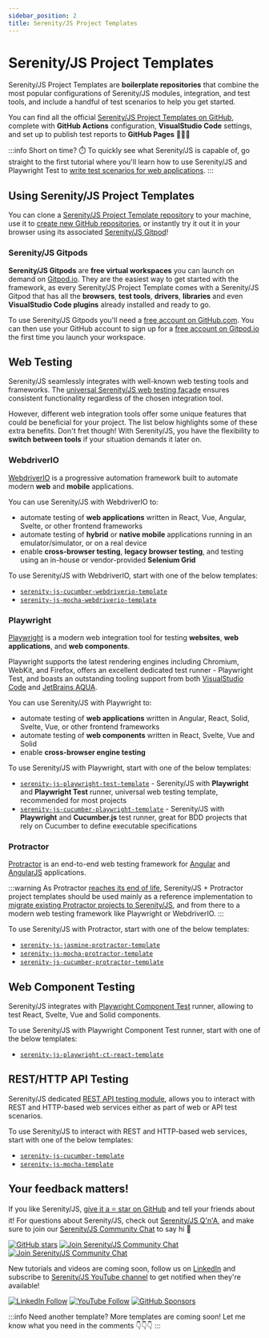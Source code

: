 ```yaml
---
sidebar_position: 2
title: Serenity/JS Project Templates
---
```


# Serenity/JS Project Templates

Serenity/JS Project Templates are **boilerplate repositories** that combine the most popular configurations
of Serenity/JS modules, integration, and test tools, and include a handful of test scenarios to help you get started.

You can find all the official [Serenity/JS Project Templates on GitHub](https://github.com/serenity-js?q=template&type=all&language=&sort=),
complete with **GitHub Actions** configuration, **VisualStudio Code** settings, and set up to publish test reports to **GitHub Pages** 💪💪💪

:::info Short on time? ⏱️
To quickly see what Serenity/JS is capable of, go straight to the first tutorial where you'll learn
how to use Serenity/JS and Playwright Test to [write test scenarios for web applications](/handbook/web-testing/your-first-web-scenario/).
:::

## Using Serenity/JS Project Templates

You can clone a [Serenity/JS Project Template repository](https://github.com/serenity-js?q=template&type=all&language=&sort=) to your machine,
use it to [create new GitHub repositories](https://docs.github.com/en/repositories/creating-and-managing-repositories/creating-a-repository-from-a-template),
or instantly try it out it in your browser using its associated [Serenity/JS Gitpod](#serenityjs-gitpods)!

### Serenity/JS Gitpods

**Serenity/JS Gitpods** are **free virtual workspaces** you can launch on demand on [Gitpod.io](https://www.gitpod.io/).
They are the easiest way to get started with the framework, as every Serenity/JS Project Template
comes with a Serenity/JS Gitpod that has all the **browsers**, **test tools**, **drivers**, **libraries** and even **VisualStudio Code plugins** already installed and ready to go.

To use Serenity/JS Gitpods you'll need a [free account on GitHub.com](#your-githubcom-account).
You can then use your GitHub account to sign up for a [free account on Gitpod.io](https://www.gitpod.io/) the first time you launch your workspace.

## Web Testing

Serenity/JS seamlessly integrates with well-known web testing tools and frameworks.
The [universal Serenity/JS web testing façade](/handbook/web-testing/) ensures consistent functionality regardless of the chosen integration tool.

However, different web integration tools offer some unique features that could be beneficial for your project.
The list below highlights some of these extra benefits. Don't fret though!
With Serenity/JS, you have the flexibility to **switch between tools** if your situation demands it later on.

### WebdriverIO

[WebdriverIO](https://webdriver.io/) is a progressive automation framework built to automate modern **web** and **mobile** applications.

You can use Serenity/JS with WebdriverIO to:
- automate testing of **web applications** written in React, Vue, Angular, Svelte, or other frontend frameworks
- automate testing of **hybrid** or **native mobile** applications running in an emulator/simulator, or on a real device
- enable **cross-browser testing**, **legacy browser testing**, and testing using an in-house or vendor-provided **Selenium Grid**

To use Serenity/JS with WebdriverIO, start with one of the below templates:

- [`serenity-js-cucumber-webdriverio-template`](https://github.com/serenity-js/serenity-js-cucumber-webdriverio-template)
- [`serenity-js-mocha-webdriverio-template`](https://github.com/serenity-js/serenity-js-mocha-webdriverio-template)

### Playwright

[Playwright](https://playwright.dev/) is a modern web integration tool for testing **websites**, **web applications**, and **web components**.

Playwright supports the latest rendering engines including Chromium, WebKit, and Firefox,
offers an excellent dedicated test runner - Playwright Test, and boasts an outstanding tooling support
from both [VisualStudio Code](https://playwright.dev/docs/getting-started-vscode)
and [JetBrains AQUA](https://www.jetbrains.com/aqua/).

You can use Serenity/JS with Playwright to:
- automate testing of **web applications** written in Angular, React, Solid, Svelte, Vue, or other frontend frameworks
- automate testing of **web components** written in React, Svelte, Vue and Solid
- enable **cross-browser engine testing**

To use Serenity/JS with Playwright, start with one of the below templates:

- [`serenity-js-playwright-test-template`](https://github.com/serenity-js/serenity-js-playwright-test-template) -
Serenity/JS with **Playwright** and **Playwright Test** runner, universal web testing template, recommended for most projects
- [`serenity-js-cucumber-playwright-template`](https://github.com/serenity-js/serenity-js-cucumber-playwright-template) -
Serenity/JS with **Playwright** and **Cucumber.js** test runner, great for BDD projects that rely on Cucumber to define executable specifications

### Protractor

[Protractor](http://angular.github.io/protractor) is an end-to-end web testing framework for [Angular](http://angular.io/) and [AngularJS](http://angularjs.org) applications.

:::warning
As Protractor [reaches its end of life](https://www.protractortest.org/#/project-status),
Serenity/JS + Protractor project templates should be used mainly as a reference implementation
to [migrate existing Protractor projects to Serenity/JS](/handbook/getting-started/serenity-js-with-protractor/),
and from there to a modern web testing framework like Playwright or WebdriverIO.
:::

To use Serenity/JS with Protractor, start with one of the below templates:

- [`serenity-js-jasmine-protractor-template`](https://github.com/serenity-js/serenity-js-jasmine-protractor-template)
- [`serenity-js-mocha-protractor-template`](https://github.com/serenity-js/serenity-js-mocha-protractor-template)
- [`serenity-js-cucumber-protractor-template`](https://github.com/serenity-js/serenity-js-cucumber-protractor-template)

## Web Component Testing

Serenity/JS integrates with [Playwright Component Test](https://playwright.dev/docs/test-components) runner,
allowing to test React, Svelte, Vue and Solid components.

To use Serenity/JS with Playwright Component Test runner, start with one of the below templates:

- [`serenity-js-playwright-ct-react-template`](https://github.com/serenity-js/serenity-js-playwright-ct-react-template)

## REST/HTTP API Testing

Serenity/JS dedicated [REST API testing module](/api/rest),
allows you to interact with REST and HTTP-based web services either as part of web or API test scenarios.

To use Serenity/JS to interact with REST and HTTP-based web services, start with one of the below templates:

- [`serenity-js-cucumber-template`](https://github.com/serenity-js/serenity-js-cucumber-template)
- [`serenity-js-mocha-template`](https://github.com/serenity-js/serenity-js-mocha-template)

## Your feedback matters!

If you like Serenity/JS, [give it a ⭐ star on GitHub](https://github.com/serenity-js/serenity-js) and tell your friends about it!
For questions about Serenity/JS, check out [Serenity/JS Q'n'A](https://github.com/orgs/serenity-js/discussions/categories/how-do-i),
and make sure to join our [Serenity/JS Community Chat](https://matrix.to/#/#serenity-js:gitter.im) to say hi 👋

[![GitHub stars](https://img.shields.io/github/stars/serenity-js/serenity-js)](https://github.com/serenity-js/serenity-js)
[![Join Serenity/JS Community Chat](https://img.shields.io/badge/Serenity%2FJS-Q'n'A-FBD30B?logo=github)](https://matrix.to/#/#serenity-js:gitter.im)
[![Join Serenity/JS Community Chat](https://img.shields.io/badge/Chat-Serenity%2FJS%20Community-FBD30B?logo=matrix)](https://matrix.to/#/#serenity-js:gitter.im)

New tutorials and videos are coming soon, follow us on [LinkedIn](https://www.linkedin.com/company/serenity-js) and subscribe to [Serenity/JS YouTube channel](https://www.youtube.com/channel/UC0RdeVPyjtJopVHvlLrXd1Q) to get notified when they're available!

[![LinkedIn Follow](https://img.shields.io/badge/Follow%20Serenity%2FJS-0077B5?style=for-the-badge&logo=linkedin&logoColor=white)](https://www.linkedin.com/company/serenity-js)
[![YouTube Follow](https://img.shields.io/badge/Watch%20@serenity--js-E62117?style=for-the-badge&logo=youtube&logoColor=white)](https://www.youtube.com/@serenity-js)
[![GitHub Sponsors](https://img.shields.io/badge/Support%20@serenity%2FJS-703EC8?style=for-the-badge&logo=github&logoColor=white)](https://github.com/sponsors/serenity-js)

:::info Need another template?
More templates are coming soon! Let me know what you need in the comments 👇👇👇
:::
